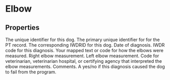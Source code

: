 
# Elbow

## Properties
<Properties>
    <Property name="local_dog_id" type="integer" required>
        The unique identifier for this dog.
    </Property>
    <Property name="pt_DBImportKey" type="integer" required>
        The primary unique identifier for for the PT record.
    </Property>
    <Property name="pt_DogID" type="integer" required>
        The corresponding IWDRID for this dog.
    </Property>
    <Property name="pt_Date" type="datetime" required>
        Date of diagnosis.
    </Property>
    <Property name="pt_TraitCodeID" type="integer" required>
        IWDR code for this diagnosis.
    </Property>
    <Property name="pt_MeasureTypeCode" type="integer" required>
        Your mapped text or code for how the elbows were measured.
    </Property>
    <Property name="pt_Measure1" type="string">
        Right elbow measurement.
    </Property>
    <Property name="pt_Measure2" type="string">
        Left elbow measurement.
    </Property>
    <Property name="pt_EvaluatorID" type="integer" required>
        Code for veterinarian, veterinarian hospital, or certifying agency that interpreted the elbow measurements.
    </Property>
    <Property name="pt_DetailsOfProblem" type="string">
        Comments.
    </Property>
    <Property name="pt_RecRelease" type="boolean">
        A yes/no if this diagnosis caused the dog to fail from the program.
    </Property>
</Properties>
